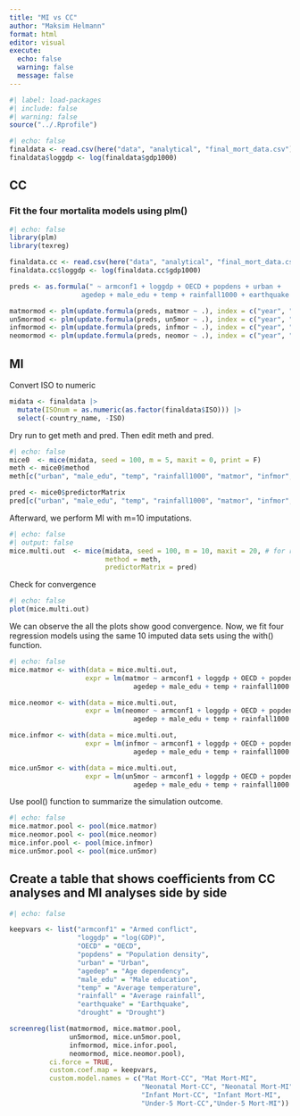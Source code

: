 ```yaml
---
title: "MI vs CC"
author: "Maksim Helmann"
format: html
editor: visual
execute: 
  echo: false
  warning: false
  message: false
---
```


```r
#| label: load-packages
#| include: false
#| warning: false
source("../.Rprofile")
```

```r
#| echo: false
finaldata <- read.csv(here("data", "analytical", "final_mort_data.csv"), header = TRUE)
finaldata$loggdp <- log(finaldata$gdp1000)
```

## CC

### Fit the four mortalita models using plm()
```r
#| echo: false
library(plm)
library(texreg)

finaldata.cc <- read.csv(here("data", "analytical", "final_mort_data.csv"), header = TRUE)
finaldata.cc$loggdp <- log(finaldata.cc$gdp1000)

preds <- as.formula(" ~ armconf1 + loggdp + OECD + popdens + urban + 
                  agedep + male_edu + temp + rainfall1000 + earthquake + drought + as.factor(ISO) + as.factor(year)")

matmormod <- plm(update.formula(preds, matmor ~ .), index = c("year", "ISO"), effect = "twoways", model = "within", data = finaldata.cc)
un5mormod <- plm(update.formula(preds, un5mor ~ .), index = c("year", "ISO"), effect = "twoways", model = "within", data = finaldata.cc)
infmormod <- plm(update.formula(preds, infmor ~ .), index = c("year", "ISO"), effect = "twoways", model = "within", data = finaldata.cc)
neomormod <- plm(update.formula(preds, neomor ~ .), index = c("year", "ISO"), effect = "twoways", model = "within", data = finaldata.cc)
```

## MI

Convert ISO to numeric
```r
midata <- finaldata |>
  mutate(ISOnum = as.numeric(as.factor(finaldata$ISO))) |>
  select(-country_name, -ISO)
```

Dry run to get meth and pred. Then edit meth and pred.
```r
#| echo: false
mice0  <- mice(midata, seed = 100, m = 5, maxit = 0, print = F)
meth <- mice0$method
meth[c("urban", "male_edu", "temp", "rainfall1000", "matmor", "infmor", "neomor", "un5mor", "loggdp", "popdens")] <- "2l.lmer"

pred <- mice0$predictorMatrix
pred[c("urban", "male_edu", "temp", "rainfall1000", "matmor", "infmor", "neomor", "un5mor", "loggdp", "popdens"), "ISOnum"] <- -2
```
Afterward, we perform MI with m=10 imputations.
```r
#| echo: false
#| output: false
mice.multi.out  <- mice(midata, seed = 100, m = 10, maxit = 20, # for rendering I only performed 10 iterations
                        method = meth,
                        predictorMatrix = pred)
```
Check for convergence
```r
#| echo: false
plot(mice.multi.out)
```
We can observe the all the plots show good convergence.
Now, we fit four regression models using the same 10 imputed data sets using the with() function.
```r
#| echo: false
mice.matmor <- with(data = mice.multi.out, 
                   expr = lm(matmor ~ armconf1 + loggdp + OECD + popdens + urban + 
                               agedep + male_edu + temp + rainfall1000 + earthquake + drought + as.factor(ISOnum) + as.factor(year)))

mice.neomor <- with(data = mice.multi.out, 
                   expr = lm(neomor ~ armconf1 + loggdp + OECD + popdens + urban + 
                               agedep + male_edu + temp + rainfall1000 + earthquake + drought + as.factor(ISOnum) + as.factor(year)))

mice.infmor <- with(data = mice.multi.out, 
                   expr = lm(infmor ~ armconf1 + loggdp + OECD + popdens + urban + 
                               agedep + male_edu + temp + rainfall1000 + earthquake + drought + as.factor(ISOnum) + as.factor(year)))

mice.un5mor <- with(data = mice.multi.out, 
                   expr = lm(un5mor ~ armconf1 + loggdp + OECD + popdens + urban + 
                               agedep + male_edu + temp + rainfall1000 + earthquake + drought +  as.factor(ISOnum) + as.factor(year)))

```

Use pool() function to summarize the simulation outcome.
```r
#| echo: false
mice.matmor.pool <- pool(mice.matmor)
mice.neomor.pool <- pool(mice.neomor)
mice.infor.pool <- pool(mice.infmor)
mice.un5mor.pool <- pool(mice.un5mor)
```


## Create a table that shows coefficients from CC analyses and MI analyses side by side

```r
#| echo: false

keepvars <- list("armconf1" = "Armed conflict",
                 "loggdp" = "log(GDP)",
                 "OECD" = "OECD",
                 "popdens" = "Population density",
                 "urban" = "Urban",
                 "agedep" = "Age dependency",
                 "male_edu" = "Male education",
                 "temp" = "Average temperature",
                 "rainfall" = "Average rainfall",
                 "earthquake" = "Earthquake",
                 "drought" = "Drought")

screenreg(list(matmormod, mice.matmor.pool,
               un5mormod, mice.un5mor.pool,
               infmormod, mice.infor.pool,
               neomormod, mice.neomor.pool),
          ci.force = TRUE,
          custom.coef.map = keepvars,
          custom.model.names = c("Mat Mort-CC", "Mat Mort-MI",
                                 "Neonatal Mort-CC", "Neonatal Mort-MI", 
                                 "Infant Mort-CC", "Infant Mort-MI",
                                 "Under-5 Mort-CC","Under-5 Mort-MI"))

```







